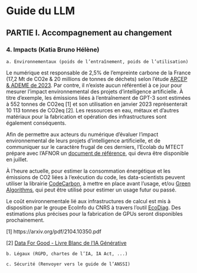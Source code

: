 # Guide du LLM

## PARTIE I. Accompagnement au changement

### 4. Impacts (Katia Bruno Hélène)

	a. Environnementaux (poids de l’entraînement, poids de l’utilisation)

Le numérique est responsable de 2,5% de l’empreinte carbone de la France (17,2 Mt de CO2e & 20 millions de tonnes de déchets) selon l’étude [ARCEP & ADEME de 2023](https://www.arcep.fr/uploads/tx_gspublication/note-synthese-au-gouvernement-prospective-2030-2050_mars2023.pdf). Par contre, il n’existe aucun référentiel à ce jour pour mesurer l’impact environnemental des projets d’intelligence artificielle. À titre d'exemple, les émissions liées à l'entraînement de GPT-3 sont estimées à 552 tonnes de CO2eq [1] et son utilisation en janvier 2023 représenterait 10 113 tonnes de CO2eq [2]. Les ressources en eau, métaux et d'autres matériaux pour la fabrication et opération des infrastructures sont également conséquents. 

Afin de permettre aux acteurs du numérique d’évaluer l’impact environnemental de leurs projets d’intelligence artificielle, et de communiquer sur le caractère frugal de ces derniers, l'Ecolab du MTECT prépare avec l'AFNOR un [document de référence](https://normalisation.afnor.org/nos-solutions/afnor-spec/intelligence-artificielle-frugale/), qui devra être disponible en juillet.

À l'heure actuelle, pour estimer la consommation énergétique et les émissions de CO2 liées à l’exécution du code, les data-scientists peuvent utiliser la librairie [CodeCarbon](https://github.com/mlco2/codecarbon), à mettre en place avant l'usage, et/ou [Green Algorithms](https://www.green-algorithms.org/), qui peut être utilisé pour estimer un usage futur ou passé.

Le coût environnementale lié aux infrastructures de calcul est mis à disposition par le groupe EcoInfo du CNRS à travers l'outil [EcoDiag](https://ecoinfo.cnrs.fr/ecodiag-calcul/). Des estimations plus précises pour la fabrication de GPUs seront disponibles prochainement.

[1] https://arxiv.org/pdf/2104.10350.pdf

[2] [Data For Good - Livre Blanc de l'IA Générative](https://issuu.com/dataforgood/docs/dataforgood_livreblanc_iagenerative_v1.0?fr=sZGE0MjYyNjE5MTU)


 
	b. Légaux (RGPD, chartes de l’IA, IA Act, ...)
 
	c. Sécurité (Renvoyer vers le guide de l’ANSSI)

